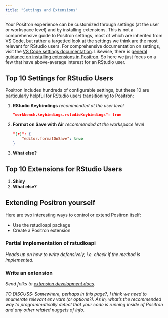 ```yaml
---
title: "Settings and Extensions"
---
```


Your Positron experience can be customized through settings (at the user or workspace level) and by installing extensions.
This is not a comprehensive guide to Positron settings, most of which are inherited from VS Code, but rather a targetted look at the settings we think are the most relevant for RStudio users.
For comprehensive documentation on settings, visit the [VS Code settings documentation](https://code.visualstudio.com/docs/configure/settings).
Likewise, there is [general guidance on installing extensions in Positron](extensions.qmd).
So here we just focus on a few that have above-average interest for an RStudio user.

## Top 10 Settings for RStudio Users

Positron includes hundreds of configurable settings, but these 10 are particularly helpful for RStudio users transitioning to Positron:

1. **RStudio Keybindings** *recommended at the user level*
   ```json
   "workbench.keybindings.rstudioKeybindings": true
   ```
1. **Format on Save with Air** *recommended at the workspace level*
   ```json
   "[r]": {
       "editor.formatOnSave": true
   }
   ```
1. **What else?**

## Top 10 Extensions for RStudio Users

1. **Shiny**
1. **What else?**

## Extending Positron yourself

Here are two interesting ways to control or extend Positron itself:

* Use the rstudioapi package
* Create a Positron extension

### Partial implementation of rstudioapi

*Heads up on how to write defensively, i.e. check if the method is implemented.*

### Write an extension

*Send folks to [extension development docs](extension-development.qmd).*

*TO DISCUSS: Somewhere, perhaps in this page?, I think we need to enumerate relevant env vars (or options?). As in, what's the recommended way to programmatically detect that your code is running inside of Positron and any other related nuggets of info.*
